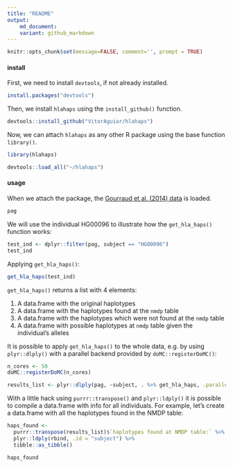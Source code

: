 ```yaml
---
title: "README"
output: 
    md_document:
    variant: github_markdown
---
```


```r
knitr::opts_chunk$set(message=FALSE, comment='', prompt = TRUE)
```

#### install

First, we need to install `devtools`, if not already installed.

```r
install.packages("devtools")
```

Then, we install `hlahaps` using the `install_github()` function.
```r
devtools::install_github("VitorAguiar/hlahaps")
```

Now, we can attach `hlahaps` as any other R package using the base function `library()`.

```r
library(hlahaps)
```

```r
devtools::load_all("~/hlahaps")
```

#### usage

When we attach the package, the [Gourraud et al. (2014) data](http://dx.doi.org/10.1371/journal.pone.0097282) is loaded. 

```r
pag
```

We will use the individual HG00096 to illustrate how the `get_hla_haps()` function works:

```r
test_ind <- dplyr::filter(pag, subject == "HG00096")
test_ind
```

Applying `get_hla_haps()`:

```r
get_hla_haps(test_ind)
```

`get_hla_haps()` returns a list with 4 elements:

1. A data.frame with the original haplotypes
2. A data.frame with the haplotypes found at the `nmdp` table
3. A data.frame with the haplotypes which were not found at the `nmdp` table
4. A data.frame with possible haplotypes at `nmdp` table given the individual's alleles

It is possible to apply `get_hla_haps()` to the whole data, e.g. by using `plyr::dlply()` with a parallel backend provided by `doMC::registerDoMC()`:

```r
n_cores <- 50
doMC::registerDoMC(n_cores)

results_list <- plyr::dlply(pag, ~subject, . %>% get_hla_haps, .parallel = TRUE)
```

With a little hack using `purrr::transpose()` and `plyr::ldply()` it is possible to compile a data.frame with info for all individuals. For example, let's create a data.frame with all the haplotypes found in the NMDP table:

```r
haps_found <-
  purrr::transpose(results_list)$`haplotypes found at NMDP table:` %>%
  plyr::ldply(rbind, .id = "subject") %>%
  tibble::as_tibble()

haps_found
```
